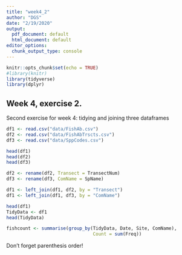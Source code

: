 ```yaml
---
title: "week4_2"
author: "DGS"
date: "2/19/2020"
output:
  pdf_document: default
  html_document: default
editor_options:
  chunk_output_type: console
---
```


```r
knitr::opts_chunk$set(echo = TRUE)
#library(knitr)
library(tidyverse)
library(dplyr)
```

## Week 4, exercise 2. 

Second exercise for week 4: tidying and joining three dataframes

```r
df1 <- read.csv("data/FishAb.csv")
df2 <- read.csv("data/FishAbTrscts.csv")
df3 <- read.csv("data/SppCodes.csv")

head(df1)
head(df2)
head(df3)

df2 <- rename(df2, Transect = TransectNum)
df3 <- rename(df3, ComName = SpName)

df1 <- left_join(df1, df2, by = "Transect")
df1 <- left_join(df1, df3, by = "ComName")

head(df1)
TidyData <- df1
head(TidyData)

fishcount <- summarise(group_by(TidyData, Date, Site, ComName),
                                Count = sum(Freq))

```

Don't forget parenthesis order!
